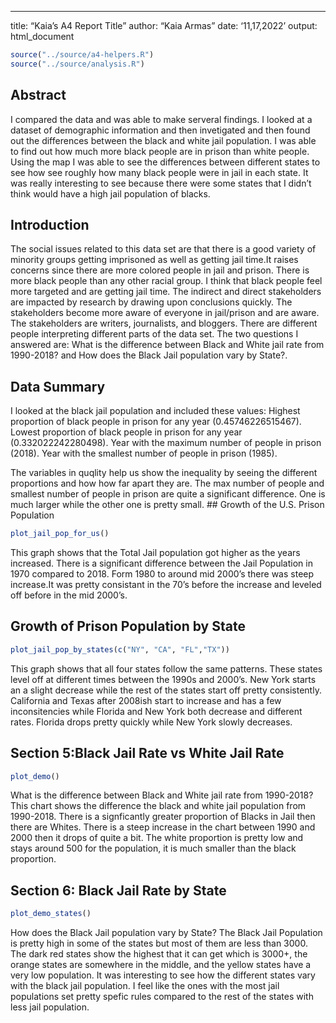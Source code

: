 ---
title: "Kaia's A4 Report Title"
author: "Kaia Armas"
date: '11,17,2022'
output: html_document


```r
source("../source/a4-helpers.R")
source("../source/analysis.R")
```

## Abstract 
I compared the data and was able to make serveral findings. I looked at a dataset of demographic information and then invetigated and then found out the differences between the black and white jail population. I was able to find out how much more black people are in prison than white people. Using the map I was able to see the differences between different states to see how see roughly how many black people were in jail in each state. It was really interesting to see because there were some states that I didn't think would have a high jail population of blacks. 


## Introduction 
The social issues related to this data set are that there is a good variety of minority groups getting imprisoned as well as getting jail time.It raises concerns since there are more colored people in jail and prison. There is more black people than any other racial group. I think that black people feel more targeted and are getting jail time. 
The indirect and direct stakeholders are impacted by research by drawing upon conclusions quickly. The stakeholders become more aware of everyone in jail/prison and are aware. The stakeholders are writers, journalists, and bloggers. There are different people interpreting different parts of the data set. The two questions I answered are: What is the difference between Black and White jail rate from 1990-2018? and How does the Black Jail population vary by State?.

## Data Summary 
I looked at the black jail population and included these values:
Highest proportion of black people in prison for any year (0.45746226515467).
Lowest proportion of black people in prison for any year (0.332022242280498).
Year with the maximum number of people in prison (2018).
Year with the smallest number of people in prison (1985).

The variables  in quqlity help us show the inequality by seeing the different proportions and how how far apart they are. The max number of people and smallest number of people in prison are quite a significant difference. One is much larger while the other one is pretty small. 
## Growth of the U.S. Prison Population

```r
plot_jail_pop_for_us()
```

This graph shows that the Total Jail population got higher as the years increased. There is a significant difference between the Jail Population in 1970 compared to 2018. Form 1980 to around mid 2000's there was steep increase.It was pretty consistant in the 70's before the increase and leveled off before in the mid 2000's.

## Growth of Prison Population by State 

```r
plot_jail_pop_by_states(c("NY", "CA", "FL","TX"))
```

This graph shows that all four states follow the same patterns. These states level off at different times between the 1990s and 2000's. New York starts an a slight decrease while the rest of the states start off pretty consistently. California and Texas after 2008ish start to increase and has a few inconsitencies while Florida and New York both decrease and different rates. Florida drops pretty quickly while New York slowly decreases. 

## Section 5:Black Jail Rate vs White Jail Rate 
```r
plot_demo()
```

What is the difference between Black and White jail rate from 1990-2018? This chart shows the difference the black and white jail population from 1990-2018. There is a signficantly greater proportion of Blacks in Jail then there are Whites. There is a steep increase in the chart between 1990 and 2000 then it drops of quite a bit. The white proportion is pretty low and stays around 500 for the population, it is much smaller than the black proportion.  

## Section 6: Black Jail Rate by State
```r
plot_demo_states()
```

How does the Black Jail population vary by State? The Black Jail Population is pretty high in some of the states but most of them are less than 3000. The dark red states show the highest that it can get which is 3000+, the orange states are somewhere in the middle, and the yellow states have a very low population. It was interesting to see how the different states vary with the black jail population. I feel like the ones with the most jail populations set pretty spefic rules compared to the rest of the states with less jail population. 



